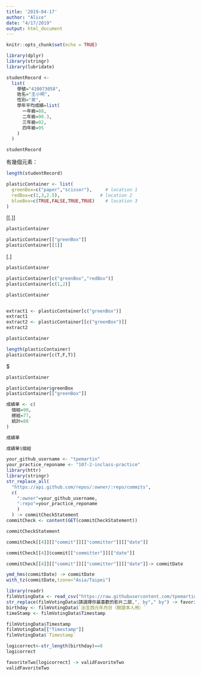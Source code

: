 ```yaml
---
title: '2019-04-17'
author: "Alice"
date: "4/17/2019"
output: html_document
---
```


```r
knitr::opts_chunk$set(echo = TRUE)
```

```r
library(dplyr)
library(stringr)
library(lubridate)
```

```r
studentRecord <-
  list(
    學號="410073058",
    姓名="王小明",
    性別="男",
    學年平均成績=list(
      一年級=88,
      二年級=90.3,
      三年級=92,
      四年級=95
    )
  )

studentRecord
```

有幾個元素： 
```r
length(studentRecord)
```


```r
plasticContainer <- list(
  greenBox=c("paper","scissor"),     # location 1
  redBox=c(1,3,2.5),               # location 2
  blueBox=c(TRUE,FALSE,TRUE,TRUE)    # location 3
)
```

[[.]]
```r
plasticContainer

plasticContainer[["greenBox"]] 
plasticContainer[[1]]
```

[.]
```r
plasticContainer

plasticContainer[c("greenBox","redBox")] 
plasticContainer[c(1,2)]
```


```r
plasticContainer


extract1 <- plasticContainer[c("greenBox")]
extract1
extract2 <- plasticContainer[[c("greenBox")]]
extract2
```


```r
plasticContainer

length(plasticContainer)
plasticContainer[c(T,F,T)]
```

$
```r
plasticContainer

plasticContainer$greenBox
plasticContainer[["greenBox"]]
```


```r
成績單 <- c(
  個經=90,
  總經=77,
  統計=88
)

成績單

```

```r
成績單$個經
```

```r
your_github_username <- "tpemartin"
your_practice_reponame <- "107-2-inclass-practice"
library(httr)
library(stringr)
str_replace_all(
  "https://api.github.com/repos/:owner/:repo/commits",
  c(
    ":owner"=your_github_username,
    ":repo"=your_practice_reponame
    )
  ) -> commitCheckStatement
commitCheck <- content(GET(commitCheckStatement))
```

```r
commitCheckStatement
```

```r
commitCheck[[4]][["commit"]][["committer"]][["date"]]
```

```r
commitCheck[[4]]$commit[["committer"]][["date"]]
```

```r
commitCheck[[4]][["commit"]][["committer"]][["date"]]-> commitDate
```

```r
ymd_hms(commitDate) -> commitDate
with_tz(commitDate,tzone="Asia/Taipei")
```

```r
library(readr)
filmVotingData <- read_csv("https://raw.githubusercontent.com/tpemartin/github-data/master/podcastcompetition3.csv")
str_replace(filmVotingData$請選擇你最喜歡的影片二部,", by"," by") -> favoriteTwo
birthday <- filmVotingData$`出生西元年月日（驗證本人用）`
timeStamp <- filmVotingData$Timestamp
```


```r
filmVotingData$Timestamp
filmVotingData[["Timestamp"]]
filmVotingData$`Timestamp`
```

```r
logicorrect<-str_length(birthday)==8
logicorrect
```


```r
favoriteTwo[logicorrect] -> validFavoriteTwo
validFavoriteTwo
```

